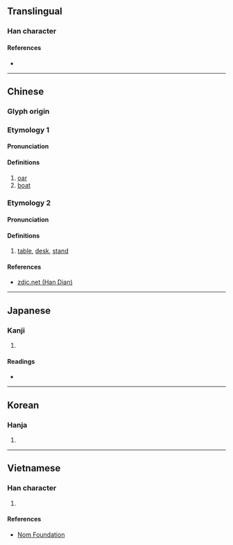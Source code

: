{{character info/new}}
{{also|桌|櫂}}
==Translingual==

===Han character===
{{Han char|rn=75|rad=木|as=08|sn=12|four=41946|canj=DYAJ|ids=⿰木卓}}

====References====
* {{Han ref|kx=0535.030|dkj=14992|dj=0922.220|hdz=21231.030|uh=68F9|ud=26873|bh=B4CD|bd=46285}}

----

==Chinese==

===Glyph origin===
{{Han etym}}

===Etymology 1===
{{zh-forms|alt=櫂}}

====Pronunciation====
{{zh-pron
|m=zhào
|c=zaau6
|mc=y
|oc=y
|ma=
|cat=n
}}

====Definitions====
{{zh-hanzi}}

# [[oar]]
# [[boat]]

===Etymology 2===
{{zh-forms|alt=桌}}

====Pronunciation====
{{zh-pron
|m=zhuō
|c=zoek3
|ma=
|cat=n
}}

====Definitions====
{{zh-hanzi}}

# [[table]], [[desk]], [[stand]]

====References====
* [http://www.zdic.net/z/1b/js/68F9.htm zdic.net (Han Dian)]

----

==Japanese==

===Kanji===
{{ja-kanji|grade=|rs=木08}}

# {{defn|lang=ja|sort=木08}}

====Readings====
* {{ja-readings|on=[[とう]] (tō), [[たく]] (taku)|kun=[[さお]] (sao), [[こぐ]] (kogu)}}

----

==Korean==

===Hanja===
{{ko-hanja|hangeul=도|eumhun=|rv=do|mr=to|y=to}}

# {{defn|lang=ko|sort=木08}}

----

==Vietnamese==

===Han character===
{{vi-readings|rs=木08|hanviet=[[chèo]], [[trạo]], [[chác]], [[dậu]], [[địu]]}}

# {{defn|lang=vi|sort=木08}}

====References====
* [http://nomfoundation.org/common/nom_details.php?codepoint=68f9 Nom Foundation]